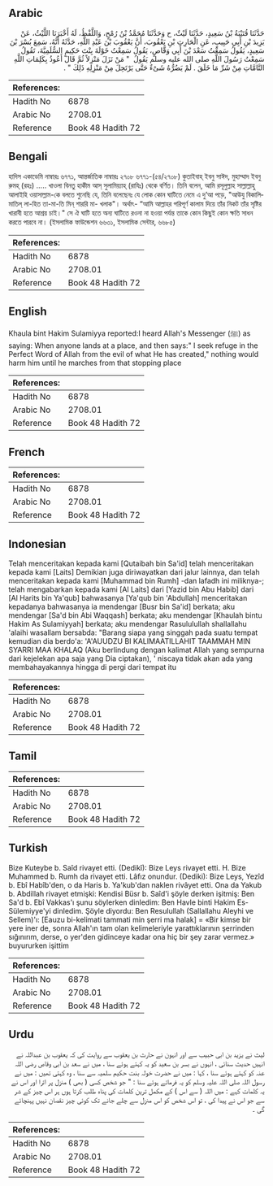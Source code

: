 ## Arabic


<div dir="rtl" lang="ar" style={{fontSize:'larger',backgroundColor:'#f8f9fa',padding:20}}>
حَدَّثَنَا قُتَيْبَةُ بْنُ سَعِيدٍ، حَدَّثَنَا لَيْثٌ، ح وَحَدَّثَنَا مُحَمَّدُ بْنُ رُمْحٍ، وَاللَّفْظُ، لَهُ أَخْبَرَنَا اللَّيْثُ، عَنْ يَزِيدَ بْنِ أَبِي حَبِيبٍ، عَنِ الْحَارِثِ بْنِ يَعْقُوبَ، أَنَّ يَعْقُوبَ بْنَ عَبْدِ اللَّهِ، حَدَّثَهُ أَنَّهُ، سَمِعَ بُسْرَ بْنَ سَعِيدٍ، يَقُولُ سَمِعْتُ سَعْدَ بْنَ أَبِي وَقَّاصٍ، يَقُولُ سَمِعْتُ خَوْلَةَ بِنْتَ حَكِيمٍ السُّلَمِيَّةَ، تَقُولُ سَمِعْتُ رَسُولَ اللَّهِ صلى الله عليه وسلم يَقُولُ ‏ "‏ مَنْ نَزَلَ مَنْزِلاً ثُمَّ قَالَ أَعُوذُ بِكَلِمَاتِ اللَّهِ التَّامَّاتِ مِنْ شَرِّ مَا خَلَقَ ‏.‏ لَمْ يَضُرُّهُ شَىْءٌ حَتَّى يَرْتَحِلَ مِنْ مَنْزِلِهِ ذَلِكَ ‏"‏ ‏.‏
</div>
<div style={{backgroundColor:'#f8f9fa',padding:20, marginBottom: 10}}><table> <thead> <tr> <th>References:</th> <th></th> </tr> </thead> <tbody><tr><td>Hadith No</td><td>6878</td></tr><tr><td>Arabic No</td><td>2708.01</td></tr><tr><td>Reference</td><td>Book 48 Hadith 72</td></tr></tbody></table></div>

## Bengali


<div dir="ltr" lang="bn" style={{fontSize:'larger',backgroundColor:'#f8f9fa',padding:20}}>
হাদিস একাডেমি নাম্বারঃ ৬৭৭১, আন্তর্জাতিক নাম্বারঃ ২৭০৮ ৬৭৭১-(৫৪/২৭০৮) কুতাইবাহ্ ইবনু সাঈদ, মুহাম্মাদ ইবনু রুমহ্ (রহঃ) ..... খাওলা বিনতু হাকীম আস্ সুলামিয়্যাহ্ (রাযিঃ) থেকে বর্ণিত। তিনি বলেন, আমি রসূলুল্লাহ সাল্লাল্লাহু আলাইহি ওয়াসাল্লাম-কে বলতে শুনেছি যে, তিনি বলেছেনঃ যে লোক কোন ঘাটিতে নেমে এ দু’আ পড়ে, "আউযু বিকালিমাতিল্‌ লা-হিত তা-মা-তি মিন্‌ শাররি মা- খলাক"। অর্থাৎ- “আমি আল্লাহর পরিপূর্ণ কালাম দিয়ে তাঁর নিকট তাঁর সৃষ্টির খারাবী হতে আশ্রয় চাই।" সে ঐ ঘাটি হতে অন্য ঘাটিতে রওনা না হওয়া পর্যন্ত তাকে কোন কিছুই কোন ক্ষতি সাধন করতে পারবে না। (ইসলামিক ফাউন্ডেশন ৬৬৩১, ইসলামিক সেন্টার, ৬৬৮৫)
</div>
<div style={{backgroundColor:'#f8f9fa',padding:20, marginBottom: 10}}><table> <thead> <tr> <th>References:</th> <th></th> </tr> </thead> <tbody><tr><td>Hadith No</td><td>6878</td></tr><tr><td>Arabic No</td><td>2708.01</td></tr><tr><td>Reference</td><td>Book 48 Hadith 72</td></tr></tbody></table></div>

## English


<div dir="ltr" lang="en" style={{fontSize:'larger',backgroundColor:'#f8f9fa',padding:20}}>
Khaula bint Hakim Sulamiyya reported:I heard Allah's Messenger (ﷺ) as saying: When anyone lands at a place, and then says:" I seek refuge in the Perfect Word of Allah from the evil of what He has created," nothing would harm him until he marches from that stopping place
</div>
<div style={{backgroundColor:'#f8f9fa',padding:20, marginBottom: 10}}><table> <thead> <tr> <th>References:</th> <th></th> </tr> </thead> <tbody><tr><td>Hadith No</td><td>6878</td></tr><tr><td>Arabic No</td><td>2708.01</td></tr><tr><td>Reference</td><td>Book 48 Hadith 72</td></tr></tbody></table></div>

## French


<div dir="ltr" lang="fr" style={{fontSize:'larger',backgroundColor:'#f8f9fa',padding:20}}>

</div>
<div style={{backgroundColor:'#f8f9fa',padding:20, marginBottom: 10}}><table> <thead> <tr> <th>References:</th> <th></th> </tr> </thead> <tbody><tr><td>Hadith No</td><td>6878</td></tr><tr><td>Arabic No</td><td>2708.01</td></tr><tr><td>Reference</td><td>Book 48 Hadith 72</td></tr></tbody></table></div>

## Indonesian


<div dir="ltr" lang="id" style={{fontSize:'larger',backgroundColor:'#f8f9fa',padding:20}}>
Telah menceritakan kepada kami [Qutaibah bin Sa'id] telah menceritakan kepada kami [Laits] Demikian juga diriwayatkan dari jalur lainnya, dan telah menceritakan kepada kami [Muhammad bin Rumh] -dan lafadh ini miliknya-; telah mengabarkan kepada kami [Al Laits] dari [Yazid bin Abu Habib] dari [Al Harits bin Ya'qub] bahwasanya [Ya'qub bin 'Abdullah] menceritakan kepadanya bahwasanya ia mendengar [Busr bin Sa'id] berkata; aku mendengar [Sa'd bin Abi Waqqash] berkata; aku mendengar [Khaulah bintu Hakim As Sulamiyyah] berkata; aku mendengar Rasululullah shallallahu 'alaihi wasallam bersabda: "Barang siapa yang singgah pada suatu tempat kemudian dia berdo'a: 'A'AUUDZU BI KALIMAATILLAHIT TAAMMAH MIN SYARRI MAA KHALAQ (Aku berlindung dengan kalimat Allah yang sempurna dari kejelekan apa saja yang Dia ciptakan), ' niscaya tidak akan ada yang membahayakannya hingga di pergi dari tempat itu
</div>
<div style={{backgroundColor:'#f8f9fa',padding:20, marginBottom: 10}}><table> <thead> <tr> <th>References:</th> <th></th> </tr> </thead> <tbody><tr><td>Hadith No</td><td>6878</td></tr><tr><td>Arabic No</td><td>2708.01</td></tr><tr><td>Reference</td><td>Book 48 Hadith 72</td></tr></tbody></table></div>

## Tamil


<div dir="ltr" lang="ta" style={{fontSize:'larger',backgroundColor:'#f8f9fa',padding:20}}>

</div>
<div style={{backgroundColor:'#f8f9fa',padding:20, marginBottom: 10}}><table> <thead> <tr> <th>References:</th> <th></th> </tr> </thead> <tbody><tr><td>Hadith No</td><td>6878</td></tr><tr><td>Arabic No</td><td>2708.01</td></tr><tr><td>Reference</td><td>Book 48 Hadith 72</td></tr></tbody></table></div>

## Turkish


<div dir="ltr" lang="tr" style={{fontSize:'larger',backgroundColor:'#f8f9fa',padding:20}}>
Bize Kuteybe b. Saîd rivayet etti. (Dedikî): Bize Leys rivayet etti. H. Bize Muhammed b. Rumh da rivayet etti. Lâfız onundur. (Dediki): Bize Leys, Yezîd b. Ebî Habîb'den, o da Haris b. Ya'kub'dan naklen rivâyet etti. Ona da Yakub b. Abdillah rivayet etmişki: Kendisi Büsr b. Saîd'i şöyle derken işitmiş: Ben Sa'd b. Ebî Vakkas'ı şunu söylerken dinledim: Ben Havle binti Hakim Es-Sülemiyye'yi dinledim. Şöyle diyordu: Ben Resulullah (Sallallahu Aleyhi ve Sellem)'ı: [Eauzu bi-kelimati tammati min şerri ma halak] = «Bir kimse bir yere iner de, sonra Allah'ın tam olan kelimeleriyle yarattıklarının şerrinden sığınırım, derse, o yer'den gidinceye kadar ona hiç bir şey zarar vermez.» buyururken işittim
</div>
<div style={{backgroundColor:'#f8f9fa',padding:20, marginBottom: 10}}><table> <thead> <tr> <th>References:</th> <th></th> </tr> </thead> <tbody><tr><td>Hadith No</td><td>6878</td></tr><tr><td>Arabic No</td><td>2708.01</td></tr><tr><td>Reference</td><td>Book 48 Hadith 72</td></tr></tbody></table></div>

## Urdu


<div dir="rtl" lang="ur" style={{fontSize:'larger',backgroundColor:'#f8f9fa',padding:20}}>
لیث نے یزید بن ابی حبیب سے اور انہون نے حارث بن یعقوب سے روایت کی کہ یعقوب بن عبداللہ نے انہیں حدیث سنائی ، انہوں نے بسر بن سعید کو یہ کہتے ہوئے سنا ، میں نے سعد بن ابی وقاص رضی اللہ عنہ کو کہتے ہوئے سنا ، کہا : میں نے حضرت خولہ بنت حکیم سلمیہ سے سنا ، وہ کہتی تھیں : میں نے رسول اللہ صلی اللہ علیہ وسلم کو یہ فرماتے ہوئے سنا : " جو شخص کسی ( بھی ) منزل پر اترا اور اس نے یہ کلمات کہے : میں اللہ ( سے اس ) کے مکمل ترین کلمات کی پناہ طلب کرتا ہوں ہر اس چیز کے شر سے جو اس نے پیدا کی ، تو اس شخص کو اس منزل سے چلے جانے تک کوئی چیز نقصان نہیں پہنچائے گی ۔
</div>
<div style={{backgroundColor:'#f8f9fa',padding:20, marginBottom: 10}}><table> <thead> <tr> <th>References:</th> <th></th> </tr> </thead> <tbody><tr><td>Hadith No</td><td>6878</td></tr><tr><td>Arabic No</td><td>2708.01</td></tr><tr><td>Reference</td><td>Book 48 Hadith 72</td></tr></tbody></table></div>